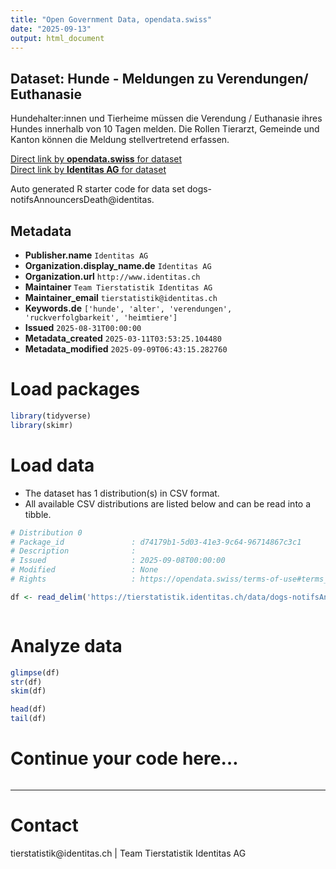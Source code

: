 ```yaml
---
title: "Open Government Data, opendata.swiss"
date: "2025-09-13"
output: html_document
---
```


## Dataset: Hunde - Meldungen zu Verendungen/ Euthanasie

Hundehalter:innen und Tierheime müssen die Verendung / Euthanasie ihres Hundes innerhalb von 10 Tagen melden. Die Rollen Tierarzt, Gemeinde und Kanton können die Meldung stellvertretend erfassen.

[Direct link by **opendata.swiss** for dataset](https://opendata.swiss/de/dataset/hunde-meldungen-zu-verendungen-euthanasie)<br>
[Direct link by **Identitas AG** for dataset](https://tierstatistik.identitas.ch/)

Auto generated R starter code for data set dogs-notifsAnnouncersDeath@identitas.

## Metadata

- **Publisher.name** `Identitas AG`
- **Organization.display_name.de** `Identitas AG`
- **Organization.url** `http://www.identitas.ch`
- **Maintainer** `Team Tierstatistik Identitas AG`
- **Maintainer_email** `tierstatistik@identitas.ch`
- **Keywords.de** `['hunde', 'alter', 'verendungen', 'ruckverfolgbarkeit', 'heimtiere']`
- **Issued** `2025-08-31T00:00:00`
- **Metadata_created** `2025-03-11T03:53:25.104480`
- **Metadata_modified** `2025-09-09T06:43:15.282760`


# Load packages

```r

library(tidyverse)
library(skimr)

```

# Load data

-   The dataset has 1 distribution(s) in CSV format.
-   All available CSV distributions are listed below and can be read into a tibble.

```r

# Distribution 0
# Package_id               : d74179b1-5d03-41e3-9c64-96714867c3c1
# Description              : 
# Issued                   : 2025-09-08T00:00:00
# Modified                 : None
# Rights                   : https://opendata.swiss/terms-of-use#terms_by

df <- read_delim('https://tierstatistik.identitas.ch/data/dogs-notifsAnnouncersDeath.csv')



```

# Analyze data

```r

glimpse(df)
str(df)
skim(df)

head(df)
tail(df)

```

# Continue your code here...

```r

```

------------------------------------------------------------------------

# Contact

tierstatistik@identitas.ch | Team Tierstatistik Identitas AG
